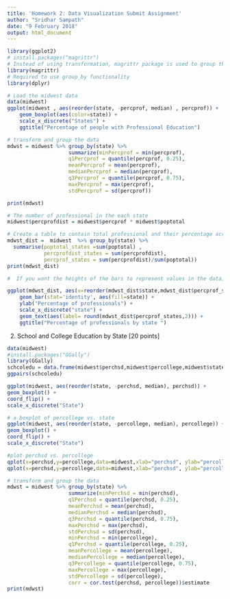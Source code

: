 ```yaml
---
title: 'Homework 2: Data Visualization Submit Assignment'
author: "Sridhar Sampath"
date: "9 February 2018"
output: html_document
---
```


```r
library(ggplot2)
# install.packages("magrittr")
# Instead of using transformation, magrittr package is used to group the data as per requirement.
library(magrittr)
# Required to use group_by functionality 
library(dplyr)

# Load the midwest data
data(midwest)
ggplot(midwest , aes(reorder(state, -percprof, median) , percprof)) + 
    geom_boxplot(aes(color=state)) +
    scale_x_discrete("States") +
    ggtitle("Percentage of people with Professional Education")

# transform and group the data
mdwst = midwest %>% group_by(state) %>% 
                    summarize(minPercprof = min(percprof), 
                    q1Percprof = quantile(percprof, 0.25), 
                    meanPercprof = mean(percprof), 
                    medianPercprof = median(percprof), 
                    q3Percprof = quantile(percprof, 0.75), 
                    maxPercprof = max(percprof),
                    stdPercprof = sd(percprof))

print(mdwst)

# The number of professional in the each state
midwest$percprofdist = midwest$percprof * midwest$poptotal

# Create a table to contain total professional and their percentage across states
mdwst_dist =  midwest  %>% group_by(state) %>% 
  summarise(poptotal_states =sum(poptotal) , 
            percprofdist_states = sum(percprofdist),
            percprof_states = sum(percprofdist)/sum(poptotal))
print(mdwst_dist)

#  If you want the heights of the bars to represent values in the data, use stat="identity" and map a value to the y aesthetic.

ggplot(mdwst_dist, aes(x=reorder(mdwst_dist$state,mdwst_dist$percprof_states), y =mdwst_dist$percprof_states)) + 
    geom_bar(stat='identity', aes(fill=state)) +
    ylab("Percentage of professionals") +
    scale_x_discrete("state") +
    geom_text(aes(label= round(mdwst_dist$percprof_states,2))) +
    ggtitle("Percentage of professionals by state ")
```

2. School and College Education by State [20 points]

```r
data(midwest)
#install.packages("GGally")
library(GGally)
schcoledu = data.frame(midwest$perchsd,midwest$percollege,midwest$state)
ggpairs(schcoledu)

ggplot(midwest, aes(reorder(state, -perchsd, median), perchsd)) +
geom_boxplot() +
coord_flip() +
scale_x_discrete("State")

# a boxplot of percollege vs. state
ggplot(midwest, aes(reorder(state, -percollege, median), percollege)) +
geom_boxplot() +
coord_flip() +
scale_x_discrete("State")

#plot perchsd vs. percollege
qplot(x=perchsd,y=percollege,data=midwest,xlab="perchsd", ylab="percollege",col=state)
qplot(x=perchsd,y=percollege,data=midwest,xlab="perchsd", ylab="percollege",col=state, facets =state~.)

# transform and group the data
mdwst = midwest %>% group_by(state) %>% 
                    summarize(minPerchsd = min(perchsd), 
                    q1Perchsd = quantile(perchsd, 0.25), 
                    meanPerchsd = mean(perchsd), 
                    medianPerchsd = median(perchsd), 
                    q3Perchsd = quantile(perchsd, 0.75), 
                    maxPerchsd = max(perchsd),
                    stdPerchsd = sd(perchsd),
                    minPerchsd = min(percollege), 
                    q1Perchsd = quantile(percollege, 0.25), 
                    meanPercollege = mean(percollege), 
                    medianPercollege = median(percollege), 
                    q3Percollege = quantile(percollege, 0.75), 
                    maxPercollege = max(percollege),
                    stdPercollege = sd(percollege),
                    corr = cor.test(perchsd, percollege))$estimate
print(mdwst)

```

